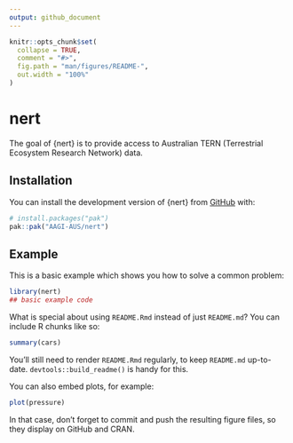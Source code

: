 ```yaml
---
output: github_document
---
```


<!-- README.md is generated from README.Rmd. Please edit that file -->

```r
knitr::opts_chunk$set(
  collapse = TRUE,
  comment = "#>",
  fig.path = "man/figures/README-",
  out.width = "100%"
)
```

# nert

<!-- badges: start -->
<!-- badges: end -->

The goal of {nert} is to provide access to Australian TERN (Terrestrial Ecosystem Research Network) data.

## Installation

You can install the development version of {nert} from [GitHub](https://github.com/) with:

``` r
# install.packages("pak")
pak::pak("AAGI-AUS/nert")
```

## Example

This is a basic example which shows you how to solve a common problem:

```r
library(nert)
## basic example code
```

What is special about using `README.Rmd` instead of just `README.md`? You can include R chunks like so:

```r
summary(cars)
```

You'll still need to render `README.Rmd` regularly, to keep `README.md` up-to-date. `devtools::build_readme()` is handy for this.

You can also embed plots, for example:

```r
plot(pressure)
```

In that case, don't forget to commit and push the resulting figure files, so they display on GitHub and CRAN.
